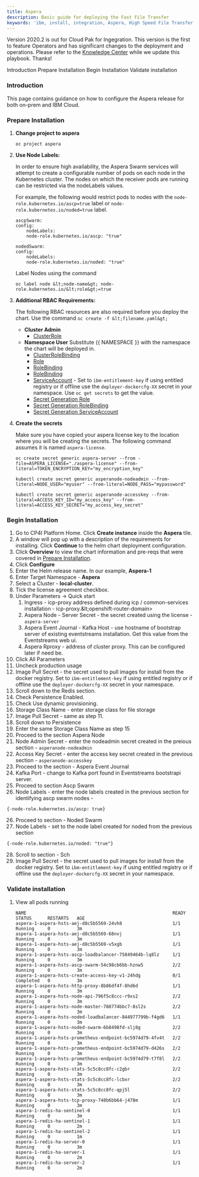 ```yaml
---
title: Aspera
description: Basic guide for deploying the Fast File Transfer
keywords: 'ibm, install, integration, Aspera, High Speed File Transfer'
---
```


<InlineNotification>

Version 2020.2 is out for Cloud Pak for Ingegration.  This version is the first to feature Operators and has significant changes to the deployment and operations.  Please refer to the [Knowledge Center](https://www.ibm.com/support/knowledgecenter/en/SSGT7J_20.2/overview.html) while we update this playbook.  Thanks!

</InlineNotification>

<AnchorLinks>
  <AnchorLink>Introduction</AnchorLink>
  <AnchorLink>Prepare Installation</AnchorLink>
  <AnchorLink>Begin Installation</AnchorLink>
  <AnchorLink>Validate installation</AnchorLink>
</AnchorLinks>

### **Introduction**
This page contains guidance on how to configure the Aspera release for
both on-prem and IBM Cloud.

### **Prepare Installation**

1. **Change project to aspera**
   ```
   oc project aspera
   ```
2. **Use Node Labels:**

    In order to ensure high availability, the Aspera Swarm services will
    attempt to create a configurable number of pods on each node in the
    Kubernetes cluster. The nodes on which the receiver pods are running
    can be restricted via the nodeLabels values.

    For example, the following would restrict pods to nodes with
    the `node-role.kubernetes.io/ascp=true` label or
    `node-role.kubernetes.io/noded=true` label.

    ```
    ascpSwarm:
    config:
        nodeLabels:
        node-role.kubernetes.io/ascp: "true"

    nodedSwarm:
    config:
        nodeLabels:
        node-role.kubernetes.io/noded: "true"
    ```

    Label Nodes using the command

    ```
    oc label node &lt;node-name&gt; node-role.kubernetes.io/&lt;role&gt;=true
    ```

3. **Additional RBAC Requirements:**

    The following RBAC resources are also required before you deploy the
    chart. Use the command `oc create -f &lt;filename.yaml&gt;`

    - **Cluster Admin**
      - [ClusterRole](/assets/img/integration/aspera/files/cluster-admin-clusterrole.yaml)
    - **Namespace User**
      Substitute {{ NAMESPACE }} with the namespace the chart will be deployed in.
      - [ClusterRoleBinding](/assets/img/integration/aspera/files/namespace-user-clusterrole.yaml)
      - [Role](/assets/img/integration/aspera/files/namespace-user-role.yaml)
      - [RoleBinding](/assets/img/integration/aspera/files/namespace-user-rolebinding.yaml)
      - [RoleBinding](/assets/img/integration/aspera/files/hsts-prod-rolebinding.yaml)
      - [ServiceAccount](/assets/img/integration/aspera/files/apsera-sa-role.yaml) - Set to `ibm-entitlement-key` if using entitled registry or if offline use the `deployer-dockercfg-XX` secret in your namespace.  Use `oc get secrets` to get the value.
      - [Secret Generation Role](/assets/img/integration/aspera/files/secret-gen-role.yaml)
      - [Secret Generation RoleBinding](/assets/img/integration/aspera/files/secret-gen-rolebinding.yaml)
      - [Secret Generation ServiceAccount](/assets/img/integration/aspera/files/secret-gen-sa.yaml)

4. **Create the secrets**

   Make sure you have copied your aspera license key to the location
   where you will be creating the secrets.  The following command assumes
   it is named `aspera-license`.

   ```
   oc create secret generic aspera-server --from -file=ASPERA_LICENSE="./aspera-license" --from-literal=TOKEN_ENCRYPTION_KEY="my_encryption_key"

   kubectl create secret generic asperanode-nodeadmin --from-literal=NODE_USER="myuser" --from-literal=NODE_PASS="mypassword"

   kubectl create secret generic asperanode-accesskey --from-literal=ACCESS_KEY_ID="my_access_key" --from-literal=ACCESS_KEY_SECRET="my_access_key_secret"
   ```

### **Begin Installation**
1. Go to CP4I Platform Home. Click **Create instance** inside
the **Aspera** tile.
1. A window will pop up with a description of the requirements for
installing. Click **Continue** to the helm chart deployment configuration.
2. Click **Overview** to view the chart information and pre-reqs that
were covered in [Prepare Installation](#prepare-installation).
3. Click **Configure**
4. Enter the Helm release name. In our example, **Aspera-1**
5. Enter Target Namespace - **Aspera**
6. Select a Cluster - **local-cluster**.
7. Tick the license agreement checkbox.
8. Under Parameters -> Quick start
   1. Ingress - icp-proxy address defined during icp / common-services installation - icp-proxy.\&lt;openshift-router-domain&gt;
   2. Aspera Node - Server Secret - the secret created using the license - `aspera-server`
   3. Aspera Event Journal - Kafka Host - use hostname of bootstrap server of existing eventstreams installation. Get this value from the Eventstreams web ui.
   4. Aspera Rproxy - address of cluster proxy.  This can be configured later if need be.
9.  Click All Parameters
10. Uncheck production usage
11. Image Pull Secret - the secret used to pull images for install from
the docker registry. Set to `ibm-entitlement-key` if using entitled
registry or if offline use the `deployer-dockercfg-XX` secret in your
namespace.
12. Scroll down to the Redis section.
13. Check Persistence Enabled.
14. Check Use dynamic provisioning.
15. Storage Class Name - enter storage class for file storage
16. Image Pull Secret - same as step 11.
17. Scroll down to Persistence
18. Enter the same Storage Class Name as step 15
19. Proceed to the section Aspera Node
20. Node Admin Secret - enter the nodeadmin secret created in the preious
section - `asperanode-nodeadmin`
21. Access Key Secret - enter the access key secret created in the previous
section - `asperanode-accesskey`
22. Proceed to the section - Aspera Event Journal
23. Kafka Port - change to Kafka port found in Eventstreams bootstrapi
server.
24. Proceed to section Ascp Swarm
25. Node Labels - enter the node labels created in the previous section
for identifying ascp swarm nodes -
   ```
   {-node-role.kubernetes.io/ascp: true}
   ```
26. Proceed to section - Noded Swarm
27. Node Labels - set to the node label created for noded from the previous section
   ```
   {-node-role.kubernetes.io/noded: "true"}
   ```
28. Scroll to section - Sch
29. Image Pull Secret - the secret used to pull images for install from
the docker registry. Set to `ibm-entitlement-key` if using entitled
registry or if offline use the `deployer-dockercfg-XX` secret in your
namespace.

### **Validate installation**

1. View all pods running
    ```
    NAME                                                       READY     STATUS      RESTARTS   AGE
    aspera-1-aspera-hsts-aej-d8c5b5569-24vh8                   1/1       Running     0          3m
    aspera-1-aspera-hsts-aej-d8c5b5569-68nvj                   1/1       Running     0          3m
    aspera-1-aspera-hsts-aej-d8c5b5569-v5xgb                   1/1       Running     0          3m
    aspera-1-aspera-hsts-ascp-loadbalancer-75849464b-lq8lz     1/1       Running     0          3m
    aspera-1-aspera-hsts-ascp-swarm-54c98cb6bb-hznw5           2/2       Running     0          3m
    aspera-1-aspera-hsts-create-access-key-v1-24hdg            0/1       Completed   0          3m
    aspera-1-aspera-hsts-http-proxy-8b86df4f-8hd6d             1/1       Running     0          3m
    aspera-1-aspera-hsts-node-api-796f5c8ccc-r9xs2             2/2       Running     0          3m
    aspera-1-aspera-hsts-node-master-788774bbc7-8sl2s          2/2       Running     0          3m
    aspera-1-aspera-hsts-noded-loadbalancer-844977799b-f4gd6   1/1       Running     0          3m
    aspera-1-aspera-hsts-noded-swarm-6b8498fd-slj8g            2/2       Running     0          3m
    aspera-1-aspera-hsts-prometheus-endpoint-bc5974d79-4fv4t   2/2       Running     0          3m
    aspera-1-aspera-hsts-prometheus-endpoint-bc5974d79-d426s   2/2       Running     0          3m
    aspera-1-aspera-hsts-prometheus-endpoint-bc5974d79-t7f8l   2/2       Running     0          3m
    aspera-1-aspera-hsts-stats-5c5c8cc8fc-c2gbr                2/2       Running     0          3m
    aspera-1-aspera-hsts-stats-5c5c8cc8fc-lcbxr                2/2       Running     0          3m
    aspera-1-aspera-hsts-stats-5c5c8cc8fc-qpj5l                2/2       Running     0          3m
    aspera-1-aspera-hsts-tcp-proxy-748b6bb64-j478m             1/1       Running     0          3m
    aspera-1-redis-ha-sentinel-0                               1/1       Running     0          3m
    aspera-1-redis-ha-sentinel-1                               1/1       Running     0          2m
    aspera-1-redis-ha-sentinel-2                               1/1       Running     0          1m
    aspera-1-redis-ha-server-0                                 1/1       Running     0          3m
    aspera-1-redis-ha-server-1                                 1/1       Running     0          2m
    aspera-1-redis-ha-server-2                                 1/1       Running     0          2m
    ```
